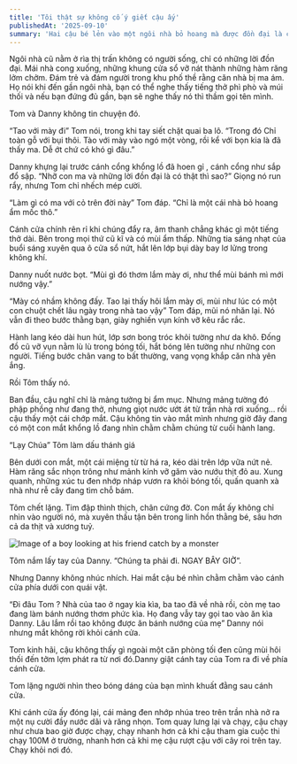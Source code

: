 ```yaml
---
title: 'Tôi thật sự không cố ý giết cậu ấy'
publishedAt: '2025-09-10'
summary: 'Hai cậu bé lẻn vào một ngôi nhà bỏ hoang mà được đồn đại là có ma. Khi bước vào bên trong, hai đứa trẻ nhận ra nơi này không hề bị bỏ hoang mà ngược lại ẩn chứa một bí mật kinh hoàng'
---
```


Ngôi nhà cũ nằm ở rìa thị trấn không có người sống, chỉ có những lời đồn đại. Mái nhà cong xuống, những khung cửa sổ vỡ nát thành những hàm răng lởm chởm. Đám trẻ và đám người trong khu phố thề rằng căn nhà bị ma ám. Họ nói  khi đến gần ngôi nhà, bạn có thể nghe thấy tiếng thở phì phò và múi thối 
và nếu bạn đứng đủ gần, bạn sẽ nghe thấy nó thì thầm gọi tên mình.

Tom và Danny không tin chuyện đó.

“Tao với mày đi” Tom nói, trong khi tay siết chặt quai ba lô. “Trong đó Chỉ toàn gỗ với bụi thôi. Tào với mày vào ngó một vòng, rồi kể với bọn kia là đã thấy ma. Dễ ớt chứ có khó gì đâu.”

Danny khựng lại trước cánh cổng khổng lồ đã hoen gỉ , cánh cổng như sắp đổ sập. “Nhỡ con ma và những lời đồn đại là có thật thì sao?” Giọng nó run rẩy, nhưng Tom chỉ nhếch mép cười.

“Làm gì có ma với cỏ trên đời này” Tom đáp. “Chỉ là một cái nhà bỏ hoang ẩm mốc thô.”

Cánh cửa chính rên rỉ khi chúng đẩy ra, âm thanh chẳng khác gì một tiếng thở dài. Bên trong mọi thứ cũ kĩ và có mùi ẩm thấp. Những tia sáng nhạt của buổi sáng xuyên qua ô cửa sổ nứt, hắt lên lớp bụi dày bay lơ lửng trong không khí.

Danny nuốt nước bọt. “Mùi gì đó thơm lắm mày ơi, như thể mùi bánh mì mới nướng vậy.”

“Mày có nhầm không đấy. Tao lại thấy hôi lắm mày ơi, mùi như lúc có một con chuột chết lâu ngày trong nhà tao vậy” Tom đáp, mũi nó nhăn lại. Nó vẫn đi theo bước thằng bạn, giày nghiến vụn kính vỡ kêu rắc rắc.

Hành lang kéo dài hun hút, lớp sơn bong tróc khỏi tường như da khô. Đống đồ cũ vỡ vụn nằm lù lù trong bóng tối, hắt bóng lên tường như những con người. Tiếng bước chân vang to bất thường, vang vọng khắp căn nhà yên ắng.

Rồi Tôm thấy nó.

Ban đầu, cậu nghĩ chỉ là mảng tưởng bị ẩm mục. Nhưng mảng tường đó phập phồng như đang thở, nhưng giọt nước ướt át từ trần nhà rơi xuống… rồi cậu thấy một cái chớp mắt. Cậu không tin vào mắt mình nhưng giờ đây đang có một con mắt khổng lồ đang nhìn chằm chằm chúng từ cuối hành lang.

“Lạy Chúa” Tôm làm dấu thánh giá

Bên dưới con mắt, một cái miệng từ từ há ra, kéo dài trên lớp vữa nứt nẻ. Hàm răng sắc nhọn trông như mảnh kính vỡ găm vào nướu thịt đỏ au. Xung quanh, những xúc tu đen nhớp nháp vươn ra khỏi bóng tối, quấn quanh xà nhà như rễ cây đang tìm chỗ bám.

Tôm chết lặng. Tim đập thình thịch, chân cứng đờ. Con mắt ấy không chỉ nhìn vào người nó, mà xuyên thấu tận bên trong linh hồn thằng bé, sâu hơn cả da thịt và xương tuỷ.

![Image of a boy looking at his friend catch by a monster](/IDontMeanToKillHim.jpg)

Tôm nắm lấy tay của Danny. “Chúng ta phải đi. NGAY BÂY GIỜ”.

Nhưng Danny không nhúc nhích. Hai mắt cậu bé nhìn chằm chằm vào cánh cửa phía dưới con quái vật. 

“Đi đâu Tom ? Nhà của tao ở ngay kia kìa, ba tao đã về nhà rồi, còn mẹ tao đang làm bánh nướng thơm phức kìa. Họ đang vẫy tay gọi tao vào ăn kìa Danny. Lâu lắm rồi tao không được ăn bánh nướng của mẹ” Danny nói nhưng mắt không rời khỏi cánh cửa.

Tom kinh hãi, cậu không thấy gì ngoài một căn phòng tối đen cũng mùi hôi thối đến tởm lợm phát ra từ nơi đó.Danny giật cánh tay của Tom ra đi về phía cánh cửa.

Tom lặng người nhìn theo bóng dáng của bạn mình khuất đằng sau cánh cửa.

Khi cánh cửa ấy đóng lại, cái mảng đen nhớp nhúa treo trên trần nhà nở ra một nụ cười đầy nước dãi và răng nhọn. Tom quay lưng lại và chạy, cậu chạy như chưa bao giờ được chạy, chạy nhanh hơn cả khi cậu tham gia cuộc thi chạy 100M ở trường, nhanh hơn cả khi mẹ cậu rượt cậu với cây roi trên tay. Chạy khỏi nơi đó.